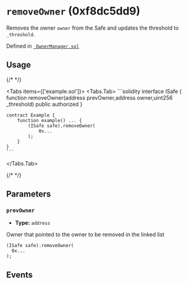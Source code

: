 


# `removeOwner` (0xf8dc5dd9)



Removes the owner `owner` from the Safe and updates the threshold to `_threshold`.

<OnlySafeTxCallout />




Defined in [` OwnerManager.sol`](https://github.com/safe-global/safe-smart-account/tree/v1.4.1/contracts/base/OwnerManager.sol#L78)


## Usage

{/* <!-- vale off --> */}

<Tabs items={['example.sol']}>
  <Tabs.Tab>
    ```solidity
    interface ISafe {
        function removeOwner(address prevOwner,address owner,uint256 _threshold) public authorized
    }

    contract Example {
        function example() ... {
            (ISafe safe).removeOwner(
                0x...
            );
        }
    }
    ```
  </Tabs.Tab>
</Tabs>

{/* <!-- vale on --> */}



## Parameters

### `prevOwner`

  - **Type:** `address`

  Owner that pointed to the owner to be removed in the linked list

  ```solidity focus=2
  (ISafe safe).removeOwner(
    0x...
  );
  ```




## Events

<RemovedOwner />

